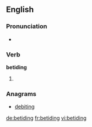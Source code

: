 ==English==

===Pronunciation===
* {{rhymes|aɪdɪŋ}}

===Verb===
'''betiding'''

# {{present participle of|betide}}

===Anagrams===
* [[debiting#English|debiting]]

[[de:betiding]]
[[fr:betiding]]
[[vi:betiding]]